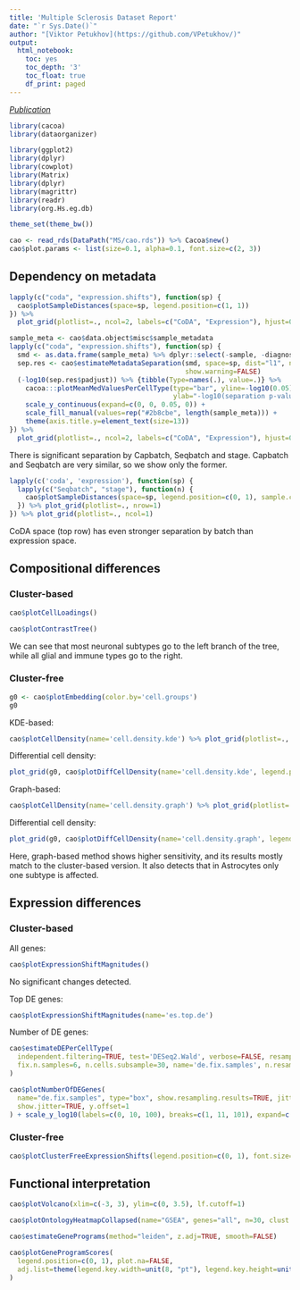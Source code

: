 ```yaml
---
title: 'Multiple Sclerosis Dataset Report'
date: "`r Sys.Date()`"
author: "[Viktor Petukhov](https://github.com/VPetukhov/)"
output:
  html_notebook:
    toc: yes
    toc_depth: '3'
    toc_float: true
    df_print: paged
---
```


[*Publication*](https://www.nature.com/articles/s41586-019-1404-z)

```r
library(cacoa)
library(dataorganizer)

library(ggplot2)
library(dplyr)
library(cowplot)
library(Matrix)
library(dplyr)
library(magrittr)
library(readr)
library(org.Hs.eg.db)

theme_set(theme_bw())
```

```r
cao <- read_rds(DataPath("MS/cao.rds")) %>% Cacoa$new()
cao$plot.params <- list(size=0.1, alpha=0.1, font.size=c(2, 3))
```

## Dependency on metadata

```r
lapply(c("coda", "expression.shifts"), function(sp) {
  cao$plotSampleDistances(space=sp, legend.position=c(1, 1))
}) %>% 
  plot_grid(plotlist=., ncol=2, labels=c("CoDA", "Expression"), hjust=0, label_x=0.02, label_y=0.99)
```

```r
sample_meta <- cao$data.object$misc$sample_metadata
lapply(c("coda", "expression.shifts"), function(sp) {
  smd <- as.data.frame(sample_meta) %>% dplyr::select(-sample, -diagnosis)
  sep.res <- cao$estimateMetadataSeparation(smd, space=sp, dist="l1", name=paste0("md.", sp),
                                            show.warning=FALSE)
  (-log10(sep.res$padjust)) %>% {tibble(Type=names(.), value=.)} %>%
    cacoa:::plotMeanMedValuesPerCellType(type="bar", yline=-log10(0.05), 
                                         ylab="-log10(separation p-value)") +
    scale_y_continuous(expand=c(0, 0, 0.05, 0)) +
    scale_fill_manual(values=rep("#2b8cbe", length(sample_meta))) +
    theme(axis.title.y=element_text(size=13))
}) %>% 
  plot_grid(plotlist=., ncol=2, labels=c("CoDA", "Expression"), hjust=0, label_x=0.2, label_y=0.98)
```

There is significant separation by Capbatch, Seqbatch and stage. Capbatch and Seqbatch are
very similar, so we show only the former.

```r
lapply(c('coda', 'expression'), function(sp) {
  lapply(c("Seqbatch", "stage"), function(n) {
    cao$plotSampleDistances(space=sp, legend.position=c(0, 1), sample.colors=sample_meta[[n]])
  }) %>% plot_grid(plotlist=., nrow=1)
}) %>% plot_grid(plotlist=., ncol=1)
```

CoDA space (top row) has even stronger separation by batch than expression space.

## Compositional differences

### Cluster-based

```r
cao$plotCellLoadings()
```

```r
cao$plotContrastTree()
```

We can see that most neuronal subtypes go to the left branch of the tree, while all glial 
and immune types go to the right.

### Cluster-free

```r
g0 <- cao$plotEmbedding(color.by='cell.groups')
g0
```

KDE-based:

```r
cao$plotCellDensity(name='cell.density.kde') %>% plot_grid(plotlist=., ncol=2)
```

Differential cell density:

```r
plot_grid(g0, cao$plotDiffCellDensity(name='cell.density.kde', legend.position=c(0, 1)), ncol=2)
```

Graph-based:

```r
cao$plotCellDensity(name='cell.density.graph') %>% plot_grid(plotlist=., ncol=2)
```

Differential cell density:

```r
plot_grid(g0, cao$plotDiffCellDensity(name='cell.density.graph', legend.position=c(0, 1)), ncol=2)
```

Here, graph-based method shows higher sensitivity, and its results mostly match to the 
cluster-based version. It also detects that in Astrocytes only one subtype is affected.

## Expression differences

### Cluster-based

All genes:

```r
cao$plotExpressionShiftMagnitudes()
```

No significant changes detected.

Top DE genes:

```r
cao$plotExpressionShiftMagnitudes(name='es.top.de')
```

Number of DE genes:

```r
cao$estimateDEPerCellType(
  independent.filtering=TRUE, test='DESeq2.Wald', verbose=FALSE, resampling.method='fix.samples', 
  fix.n.samples=6, n.cells.subsample=30, name='de.fix.samples', n.resamplings=50
)
```

```r
cao$plotNumberOfDEGenes(
  name="de.fix.samples", type="box", show.resampling.results=TRUE, jitter.alpha=0.5,
  show.jitter=TRUE, y.offset=1
) + scale_y_log10(labels=c(0, 10, 100), breaks=c(1, 11, 101), expand=c(0, 0), limits=c(1, 300))
```

### Cluster-free

```r
cao$plotClusterFreeExpressionShifts(legend.position=c(0, 1), font.size=c(1, 2))
```

## Functional interpretation

```r
cao$plotVolcano(xlim=c(-3, 3), ylim=c(0, 3.5), lf.cutoff=1)
```

```r
cao$plotOntologyHeatmapCollapsed(name="GSEA", genes="all", n=30, clust.method="ward.D")
```


```r
cao$estimateGenePrograms(method="leiden", z.adj=TRUE, smooth=FALSE)
```

```r
cao$plotGeneProgramScores(
  legend.position=c(0, 1), plot.na=FALSE, 
  adj.list=theme(legend.key.width=unit(8, "pt"), legend.key.height=unit(12, "pt"))
)
```
